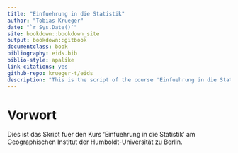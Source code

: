 ```yaml
--- 
title: "Einfuehrung in die Statistik"
author: "Tobias Krueger"
date: "`r Sys.Date()`"
site: bookdown::bookdown_site
output: bookdown::gitbook
documentclass: book
bibliography: eids.bib
biblio-style: apalike
link-citations: yes
github-repo: krueger-t/eids
description: "This is the script of the course 'Einfuehrung in die Statistik' (in German) run at the Geography Department of Humboldt-Universität zu Berlin."
---
```


# Vorwort {-}

Dies ist das Skript fuer den Kurs 'Einfuehrung in die Statistik' am Geographischen Institut der Humboldt-Universität zu Berlin.
